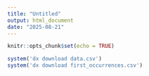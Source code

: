 ```yaml
---
title: "Untitled"
output: html_document
date: "2025-08-21"
---
```


```r
knitr::opts_chunk$set(echo = TRUE)
```

```r
system('dx download data.csv')
system('dx download first_occurrences.csv')
```

